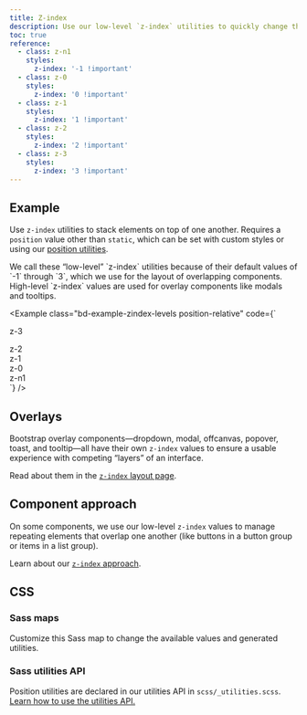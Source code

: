 ```yaml
---
title: Z-index
description: Use our low-level `z-index` utilities to quickly change the stack level of an element or component.
toc: true
reference:
  - class: z-n1
    styles:
      z-index: '-1 !important'
  - class: z-0
    styles:
      z-index: '0 !important'
  - class: z-1
    styles:
      z-index: '1 !important'
  - class: z-2
    styles:
      z-index: '2 !important'
  - class: z-3
    styles:
      z-index: '3 !important'
---
```


## Example

Use `z-index` utilities to stack elements on top of one another. Requires a `position` value other than `static`, which can be set with custom styles or using our [position utilities]([[docsref:/utilities/position/]]).

<Callout>
We call these “low-level” `z-index` utilities because of their default values of `-1` through `3`, which we use for the layout of overlapping components. High-level `z-index` values are used for overlay components like modals and tooltips.
</Callout>

<Example class="bd-example-zindex-levels position-relative" code={`<div class="z-3 position-absolute p-5 rounded-3"><span>z-3</span></div>
<div class="z-2 position-absolute p-5 rounded-3"><span>z-2</span></div>
<div class="z-1 position-absolute p-5 rounded-3"><span>z-1</span></div>
<div class="z-0 position-absolute p-5 rounded-3"><span>z-0</span></div>
<div class="z-n1 position-absolute p-5 rounded-3"><span>z-n1</span></div>`} />

## Overlays

Bootstrap overlay components—dropdown, modal, offcanvas, popover, toast, and tooltip—all have their own `z-index` values to ensure a usable experience with competing “layers” of an interface.

Read about them in the [`z-index` layout page]([[docsref:/layout/z-index]]).

## Component approach

On some components, we use our low-level `z-index` values to manage repeating elements that overlap one another (like buttons in a button group or items in a list group).

Learn about our [`z-index` approach]([[docsref:/extend/approach#z-index-scales]]).

## CSS

### Sass maps

Customize this Sass map to change the available values and generated utilities.

<ScssDocs name="zindex-levels-map" file="scss/_variables.scss" />

### Sass utilities API

Position utilities are declared in our utilities API in `scss/_utilities.scss`. [Learn how to use the utilities API.]([[docsref:/utilities/api#using-the-api]])

<ScssDocs name="utils-zindex" file="scss/_utilities.scss" />
